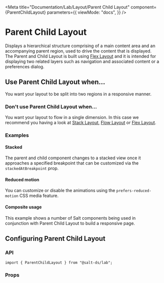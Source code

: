 
<Meta
  title="Documentation/Lab/Layout/Parent Child Layout"
  component={ParentChildLayout}
  parameters={{
    viewMode: "docs",
  }}
/>

# Parent Child Layout

Displays a hierarchical structure comprising of a main content area and an accompanying parent region, used to drive the content that is displayed.
The Parent and Child Layout is built using [Flex Layout](?path=/docs/documentation-core-layout-flex-layout--page) and it is intended for displaying two related layers such as navigation and associated content or a preferences dialog.

<Canvas>
  <Story id="lab-layout-parent-child-layout--default" />
</Canvas>

## Use Parent Child Layout when...

You want your layout to be split into two regions in a responsive manner.

### Don't use Parent Child Layout when...

You want your layout to flow in a single dimension. In this case we recommend you having a look at [Stack Layout](?path=/docs/documentation-core-layout-stack-layout--page), [Flow Layout](?path=/docs/documentation-core-layout-flow-layout--page) or [Flex Layout](?path=/docs/documentation-core-layout-flex-layout--page).

### Examples

#### Stacked

The parent and child component changes to a stacked view once it approaches a specified breakpoint that can be customized via the `stackedAtBreakpoint` prop.

<Canvas>
  <Story id="lab-layout-parent-child-layout--toolkit-stacked" />
</Canvas>

#### Reduced motion

You can customize or disable the animations using the `prefers-reduced-motion` CSS media feature.

<Canvas>
  <Story id="lab-layout-parent-child-layout--salt-reduced-motion" />
</Canvas>

#### Composite usage

This example shows a number of Salt components being used in conjunction with Parent Child Layout to build a responsive page.

<Canvas>
  <Story id="lab-layout-parent-child-layout--composite" />
</Canvas>

## Configuring Parent Child Layout

### API

```
import { ParentChildLayout } from "@salt-ds/lab";
```

### Props

<ArgsTable of={ParentChildLayout} />

<HelpAndSupport />
